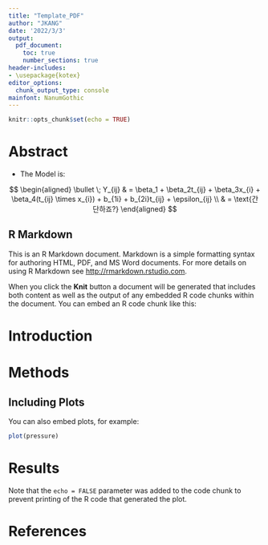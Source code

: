 ```yaml
---
title: "Template_PDF"
author: "JKANG"
date: '2022/3/3'
output:
  pdf_document:
    toc: true
    number_sections: true
header-includes: 
- \usepackage{kotex}
editor_options:
  chunk_output_type: console
mainfont: NanumGothic
---
```


```r
knitr::opts_chunk$set(echo = TRUE)
```

\newpage

# Abstract {-}

* The Model is:

$$
\begin{aligned}
	\bullet \; 	Y_{ij} 
	& = \beta_1 + \beta_2t_{ij}
	+ \beta_3x_{i} + \beta_4(t_{ij} \times x_{i})
	+ b_{1i} + b_{2i}t_{ij} + \epsilon_{ij} \\
	& = \text{간단하죠?}
\end{aligned}
$$

## R Markdown {-}

This is an R Markdown document. Markdown is a simple formatting syntax for authoring HTML, PDF, and MS Word documents. For more details on using R Markdown see <http://rmarkdown.rstudio.com>.

When you click the **Knit** button a document will be generated that includes both content as well as the output of any embedded R code chunks within the document. You can embed an R code chunk like this:


# Introduction

# Methods

## Including Plots

You can also embed plots, for example:

```r
plot(pressure)
```


# Results

Note that the `echo = FALSE` parameter was added to the code chunk to prevent printing of the R code that generated the plot.



# References {-}
